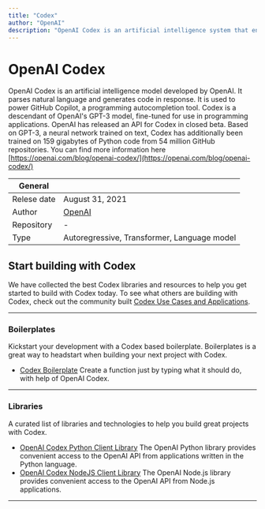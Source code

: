 ```yaml
---
title: "Codex"
author: "OpenAI"
description: "OpenAI Codex is an artificial intelligence system that enables developers to translate natural language into code & much more."
---
```


# OpenAI Codex

OpenAI Codex is an artificial intelligence model developed by OpenAI. It parses natural language and generates code in response. It is used to power GitHub Copilot, a programming autocompletion tool. Codex is a descendant of OpenAI's GPT-3 model, fine-tuned for use in programming applications. OpenAI has released an API for Codex in closed beta. Based on GPT-3, a neural network trained on text, Codex has additionally been trained on 159 gigabytes of Python code from 54 million GitHub repositories. You can find more information here [https://openai.com/blog/openai-codex/](https://openai.com/blog/openai-codex/)

| General     |                                                                  |
| ----------- | ---------------------------------------------------------------- |
| Relese date | August 31, 2021                                                  |
| Author      | [OpenAI](https://openai.com/)                         |
| Repository  | -                                                                |
| Type        | Autoregressive, Transformer, Language model                      |

## Start building with Codex

We have collected the best Codex libraries and resources to help you get started to build with Codex today. To see what others are building with Codex, check out the community built [Codex Use Cases and Applications](/apps/tech/openai/codex).

<TechTutorials />

---

### Boilerplates

Kickstart your development with a Codex based boilerplate. Boilerplates is a great way to headstart when building your next project with Codex.

- [Codex Boilerplate](https://github.com/lablab-ai/codex-python-boilerplate) Create a function just by typing what it should do, with help of OpenAI Codex.

---

### Libraries

A curated list of libraries and technologies to help you build great projects with Codex.

- [OpenAI Codex Python Client Library](https://github.com/openai/openai-python) The OpenAI Python library provides convenient access to the OpenAI API from applications written in the Python language.
- [OpenAI Codex NodeJS Client Library](https://www.npmjs.com/package/openai) The OpenAI Node.js library provides convenient access to the OpenAI API from Node.js applications.

---
